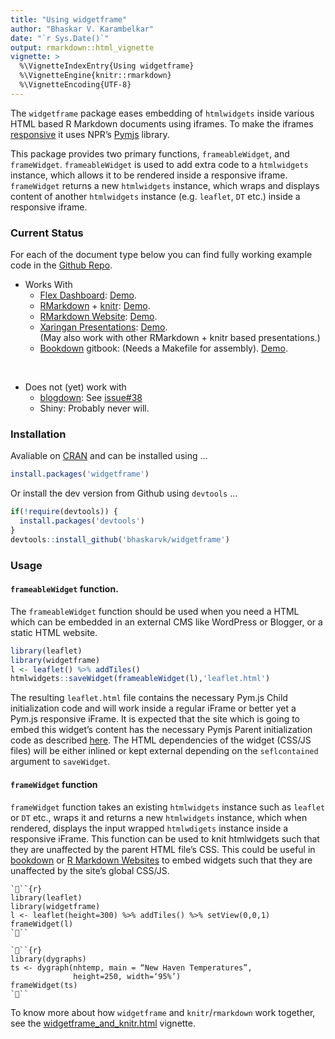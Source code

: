 ```yaml
---
title: "Using widgetframe"
author: "Bhaskar V. Karambelkar"
date: "`r Sys.Date()`"
output: rmarkdown::html_vignette
vignette: >
  %\VignetteIndexEntry{Using widgetframe}
  %\VignetteEngine{knitr::rmarkdown}
  %\VignetteEncoding{UTF-8}
---
```


The `widgetframe` package eases embedding of  `htmlwidgets` inside various HTML based R Markdown documents using iframes.
To make the iframes [responsive](https://en.wikipedia.org/wiki/Responsive_web_design) it uses NPR's [Pymjs](http://blog.apps.npr.org/pym.js/) library.

This package provides two primary functions, `frameableWidget`, and `frameWidget`. `frameableWidget` is used to add extra code to a `htmlwidgets` instance, which allows it to be rendered inside a responsive iframe. `frameWidget` returns a new `htmlwidgets` instance, which wraps and displays content of another `htmlwidgets` instance (e.g. `leaflet`, `DT` etc.) inside a responsive iframe. 

### Current Status

For each of the document type below you can find fully working example code in the [Github Repo](https://github.com/bhaskarvk/widgetframe/tree/master/inst/examples).

- Works With
    * [Flex Dashboard](http://rmarkdown.rstudio.com/flexdashboard/):  [Demo](https://rawgit.com/bhaskarvk/widgetframe/master/inst/examples/flexdashboard/dashboard.html).
    * [RMarkdown](rmarkdown.rstudio.com) + [knitr](yihui.name/knitr/):  [Demo](https://rawgit.com/bhaskarvk/widgetframe/master/inst/examples/rmarkdown/knitr_example.html).
    * [RMarkdown Website](http://rmarkdown.rstudio.com/lesson-13.html):  [Demo](https://rawgit.com/bhaskarvk/widgetframe/master/inst/examples/rmarkdown-website/site/index.html).
    * [Xaringan Presentations](https://slides.yihui.name/xaringan/):  [Demo](https://rawgit.com/bhaskarvk/widgetframe/master/inst/examples/xaringan/widgetframe.html#1).<br/>(May also work with other RMarkdown + knitr based presentations.)
    * [Bookdown](https://bookdown.org/) gitbook: (Needs a Makefile for assembly).  [Demo](https://rawgit.com/bhaskarvk/widgetframe/master/inst/examples/bookdown/book/index.html).

<br/>

- Does not (yet) work with
    * [blogdown](https://github.com/rstudio/blogdown/): See [issue#38](https://github.com/rstudio/blogdown/issues/38)
    * Shiny: Probably never will.

### Installation

Avaliable on [CRAN](https://cran.r-project.org/package=widgetframe) and can be installed using ...

```r
install.packages('widgetframe')
```

Or install the dev version from Github using `devtools` ...


```r
if(!require(devtools)) {
  install.packages('devtools')
}
devtools::install_github('bhaskarvk/widgetframe')
```

### Usage

#### `frameableWidget` function.

The `frameableWidget` function should be used when you need a HTML which can be embedded in an external CMS like WordPress or Blogger, or a static HTML website.

```r
library(leaflet)
library(widgetframe)
l <- leaflet() %>% addTiles()
htmlwidgets::saveWidget(frameableWidget(l),'leaflet.html')
```

The resulting `leaflet.html` file contains the necessary Pym.js Child initialization code and will work inside a regular iFrame or better yet a Pym.js responsive iFrame. It is expected that the site which is going to embed this widget's content has the necessary Pymjs Parent initialization code as described [here](http://blog.apps.npr.org/pym.js/). The HTML dependencies of the widget (CSS/JS files) will be either inlined or kept external depending on the `seflcontained` argument to `saveWidget`.

#### `frameWidget` function

`frameWidget` function takes an existing `htmlwidgets` instance such as `leaflet` or `DT` etc., wraps it and returns a new `htmlwidgets` instance, which when rendered, displays the input wrapped `htmlwdigets` instance inside a responsive iFrame. This function can be used to knit htmlwidgets such that they are unaffected by the parent HTML file's CSS. This could be useful in [bookdown](https://bookdown.org/) or [R Markdown Websites](http://rmarkdown.rstudio.com/rmarkdown_websites.html) to embed widgets such that they are unaffected by the site's global CSS/JS. 

```
```{r}
library(leaflet)
library(widgetframe)
l <- leaflet(height=300) %>% addTiles() %>% setView(0,0,1)
frameWidget(l)
```
```

```
```{r}
library(dygraphs)
ts <- dygraph(nhtemp, main = “New Haven Temperatures”,
              height=250, width=‘95%’) 
frameWidget(ts)
```
``` 

To know more about how `widgetframe` and `knitr`/`rmarkdown` work together, see the [widgetframe_and_knitr.html](`widgetframe` and `knitr`) vignette.